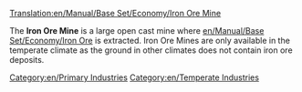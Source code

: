 [[Translation:en/Manual/Base Set/Economy/Iron Ore Mine]]

{{en/Industries|image=Ironoremine.png
|name=Iron Ore Mine
|climates=[[en/Temperate]]
|accepts=Nothing
|produces=[[en/Manual/Base Set/Economy/Iron Ore]]
}}
The '''Iron Ore Mine''' is a large open cast mine where [[en/Manual/Base Set/Economy/Iron Ore]] is extracted.  Iron Ore Mines are only available in the temperate climate as the ground in other climates does not contain iron ore deposits.

{{en/Navbox Industries}}

[[Category:en/Primary Industries]]
[[Category:en/Temperate Industries]]